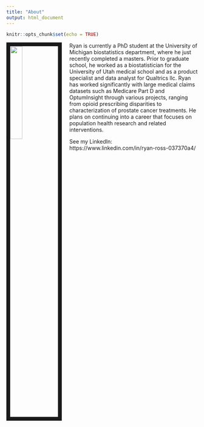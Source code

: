 ```yaml
---
title: "About"
output: html_document
---
```


```r
knitr::opts_chunk$set(echo = TRUE)
```



<link rel="stylesheet" href="styles.css" type="text/css">

<img src="/Users/ryanross/Documents/GitHub/rydaro.github.io/IMG_1612.png" style="width:25%; border:10px solid; margin-right: 20px" align="left">





Ryan is currently a PhD student at the University of Michigan biostatistics department, where he just recently completed a masters. Prior to graduate school, he worked as a biostatistician for the University of Utah medical school and as a product specialist and data analyst for Qualtrics llc. Ryan has worked significantly with large medical claims datasets such as Medicare Part D and OptumInsight through various projects, ranging from opioid prescribing disparities to characterization of prostate cancer treatments. He plans on continuing into a career that focuses on population health research and related interventions.

See my LinkedIn: https://www.linkedin.com/in/ryan-ross-037370a4/


